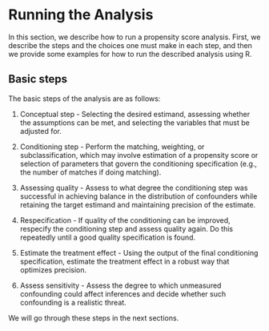 # Running the Analysis {#sec-running}

In this section, we describe how to run a propensity score analysis. First, we describe the steps and the choices one must make in each step, and then we provide some examples for how to run the described analysis using R.

## Basic steps

The basic steps of the analysis are as follows:

1.  Conceptual step - Selecting the desired estimand, assessing whether the assumptions can be met, and selecting the variables that must be adjusted for.

2.  Conditioning step - Perform the matching, weighting, or subclassification, which may involve estimation of a propensity score or selection of parameters that govern the conditioning specification (e.g., the number of matches if doing matching).

3.  Assessing quality - Assess to what degree the conditioning step was successful in achieving balance in the distribution of confounders while retaining the target estimand and maintaining precision of the estimate.

4.  Respecification - If quality of the conditioning can be improved, respecify the conditioning step and assess quality again. Do this repeatedly until a good quality specification is found.

5.  Estimate the treatment effect - Using the output of the final conditioning specification, estimate the treatment effect in a robust way that optimizes precision.

6.  Assess sensitivity - Assess the degree to which unmeasured confounding could affect inferences and decide whether such confounding is a realistic threat.

We will go through these steps in the next sections.
